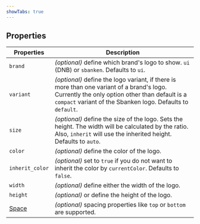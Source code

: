 ```yaml
---
showTabs: true
---
```


## Properties

| Properties                              | Description                                                                                                                                                                                                |
| --------------------------------------- | ---------------------------------------------------------------------------------------------------------------------------------------------------------------------------------------------------------- |
| `brand`                                 | _(optional)_ define which brand's logo to show. `ui` (DNB) or `sbanken`. Defaults to `ui`.                                                                                                                 |
| `variant`                               | _(optional)_ define the logo variant, if there is more than one variant of a brand's logo. Currently the only option other than default is a `compact` variant of the Sbanken logo. Defaults to `default`. |
| `size`                                  | _(optional)_ define the size of the logo. Sets the height. The width will be calculated by the ratio. Also, `inherit` will use the inherited height. Defaults to `auto`.                                   |
| `color`                                 | _(optional)_ define the color of the logo.                                                                                                                                                                 |
| `inherit_color`                         | _(optional)_ set to `true` if you do not want to inherit the color by `currentColor`. Defaults to `false`.                                                                                                 |
| `width`                                 | _(optional)_ define either the width of the logo.                                                                                                                                                          |
| `height`                                | _(optional)_ or define the height of the logo.                                                                                                                                                             |
| [Space](/uilib/layout/space/properties) | _(optional)_ spacing properties like `top` or `bottom` are supported.                                                                                                                                      |
